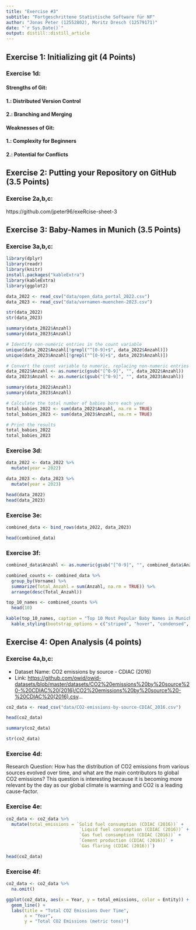 ```yaml
---
title: "Exercise #3"
subtitle: "Fortgeschrittene Statistische Software für NF"
author: "Jonas Peter (12552802), Moritz Dresch (12579171)"
date: "`r Sys.Date()`"
output: distill::distill_article
---
```


## Exercise 1: Initializing git (4 Points)

### Exercise 1d: 
#### Strengths of Git: 
#### 1.: Distributed Version Control
#### 2.: Branching and Merging
#### Weaknesses of Git:
#### 1.: Complexity for Beginners
#### 2.: Potential for Conflicts

## Exercise 2: Putting your Repository on GitHub (3.5 Points)

### Exercise 2a,b,c: 
https://github.com/jpeter96/exeRcise-sheet-3

## Exercise 3: Baby-Names in Munich (3.5 Points)

### Exercise 3a,b,c:
```r
library(dplyr)
library(readr)
library(knitr)
install.packages("kableExtra")
library(kableExtra)
library(ggplot2)

data_2022 <- read_csv("data/open_data_portal_2022.csv")
data_2023 <- read_csv("data/vornamen-muenchen-2023.csv")

str(data_2022)
str(data_2023)

summary(data_2022$Anzahl)
summary(data_2023$Anzahl)

# Identify non-numeric entries in the count variable
unique(data_2022$Anzahl[!grepl("^[0-9]+$", data_2022$Anzahl)])
unique(data_2023$Anzahl[!grepl("^[0-9]+$", data_2023$Anzahl)])

# Convert the count variable to numeric, replacing non-numeric entries with NA
data_2022$Anzahl <- as.numeric(gsub("[^0-9]", "", data_2022$Anzahl))
data_2023$Anzahl <- as.numeric(gsub("[^0-9]", "", data_2023$Anzahl))

summary(data_2022$Anzahl)
summary(data_2023$Anzahl)

# Calculate the total number of babies born each year
total_babies_2022 <- sum(data_2022$Anzahl, na.rm = TRUE)
total_babies_2023 <- sum(data_2023$Anzahl, na.rm = TRUE)

# Print the results
total_babies_2022
total_babies_2023
```
### Exercise 3d:
```r
data_2022 <- data_2022 %>%
  mutate(year = 2022)

data_2023 <- data_2023 %>%
  mutate(year = 2023)

head(data_2022)
head(data_2023)
```
### Exercise 3e:
```r
combined_data <- bind_rows(data_2022, data_2023)

head(combined_data)
```
### Exercise 3f:
```r
combined_data$Anzahl <- as.numeric(gsub("[^0-9]", "", combined_data$Anzahl))

combined_counts <- combined_data %>%
  group_by(Vorname) %>%
  summarize(Total_Anzahl = sum(Anzahl, na.rm = TRUE)) %>%
  arrange(desc(Total_Anzahl))

top_10_names <- combined_counts %>%
  head(10)

kable(top_10_names, caption = "Top 10 Most Popular Baby Names in Munich (2022 & 2023)") %>%
  kable_styling(bootstrap_options = c("striped", "hover", "condensed", "responsive"))
```
## Exercise 4: Open Analysis (4 points)

### Exercise 4a,b,c:
-   Dataset Name: CO2 emissions by source - CDIAC (2016)
-   Link: <https://github.com/owid/owid-datasets/blob/master/datasets/CO2%20emissions%20by%20source%20-%20CDIAC%20(2016)/CO2%20emissions%20by%20source%20-%20CDIAC%20(2016).csv>...
```r
co2_data <- read_csv("data/CO2-emissions-by-source-CDIAC_2016.csv")

head(co2_data)

summary(co2_data)

str(co2_data)
```
### Exercise 4d:
Research Question: How has the distribution of CO2 emissions from various sources evolved over time, and what are the main contributors to global CO2 emissions?
This question is interesting because it is becoming more relevant by the day as our global climate is warming and CO2 is a leading cause-factor. 

### Exercise 4e:
```r
co2_data <- co2_data %>%
  mutate(total_emissions = `Solid fuel consumption (CDIAC (2016))` + 
                            `Liquid fuel consumption (CDIAC (2016))` +
                            `Gas fuel consumption (CDIAC (2016))` +
                            `Cement production (CDIAC (2016))` +
                            `Gas flaring (CDIAC (2016))`)

head(co2_data)
```
### Exercise 4f:
```r
co2_data <- co2_data %>%
  na.omit()

ggplot(co2_data, aes(x = Year, y = total_emissions, color = Entity)) +
  geom_line() +
  labs(title = "Total CO2 Emissions Over Time",
       x = "Year",
       y = "Total CO2 Emissions (metric tons)")
```

